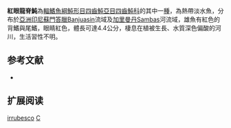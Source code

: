 {{Speciesbox
| name = 紅眼龍脊魨
| image = Carinotetraodon_irrubesco_female.JPG
| image_width = 250px
| status = NE
| status_system = IUCN3.1 
| genus = Carinotetraodon
| species = irrubesco
| authority = [[Tan|Tan]], 1999
| synonyms = *''Carinatetraodon imitator, Britz & Kottelat, 1999''
}}
'''紅眼龍脊魨'''為[[輻鰭魚綱|輻鰭魚綱]][[魨形目|魨形目]][[四齒魨亞目|四齒魨亞目]][[四齒魨科|四齒魨科]]的其中一[[種|種]]，為熱帶淡水魚，分布於[[亞洲|亞洲]][[印尼|印尼]][[蘇門答臘|蘇門答臘]]Banjuasin流域及[[加里曼丹|加里曼丹]]Sambas河流域，雄魚有紅色的背鰭與尾鰭，眼睛紅色，體長可達4.4公分，棲息在植被生長、水質深色偏酸的河川，生活習性不明。

== 参考文献 ==
*{{FishBase_species|genus=Carinotetraodon|species=irrubesco|year=2014|month=3}}

== 扩展阅读 ==
{{refbegin}}
{{wikispecies-inline|Carinotetraodon irrubesco|紅眼龍脊魨}}
{{refend}}
{{Taxonbar|from=Q2700384}}

[[Category:龍脊魨屬|irrubesco]]
[[Category:1999年描述的魚類|C]]


{{魚類小作品}}